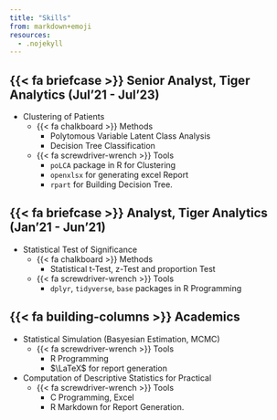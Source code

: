 ```yaml
---
title: "Skills"
from: markdown+emoji
resources:
  - .nojekyll
---
```


## {{< fa briefcase >}} Senior Analyst, Tiger Analytics (Jul'21 - Jul'23)
- Clustering of Patients
    - {{< fa chalkboard >}} Methods
        - Polytomous Variable Latent Class Analysis
        - Decision Tree Classification
    - {{< fa screwdriver-wrench >}} Tools
        - `poLCA` package in R for Clustering
        - `openxlsx` for generating excel Report
        - `rpart` for Building Decision Tree.


## {{< fa briefcase >}} Analyst, Tiger Analytics (Jan'21 - Jun'21)
- Statistical Test of Significance
    -   {{< fa chalkboard >}} Methods
        - Statistical t-Test, z-Test and proportion Test
    - {{< fa screwdriver-wrench >}} Tools
        - `dplyr`, `tidyverse`, `base` packages in R Programming

## {{< fa building-columns >}} Academics
- Statistical Simulation (Basyesian Estimation, MCMC)
    - {{< fa screwdriver-wrench >}} Tools
        - R Programming
        - $\LaTeX$ for report generation
- Computation of Descriptive Statistics for Practical
    - {{< fa screwdriver-wrench >}} Tools
        - C Programming, Excel
        - R Markdown for Report Generation.
